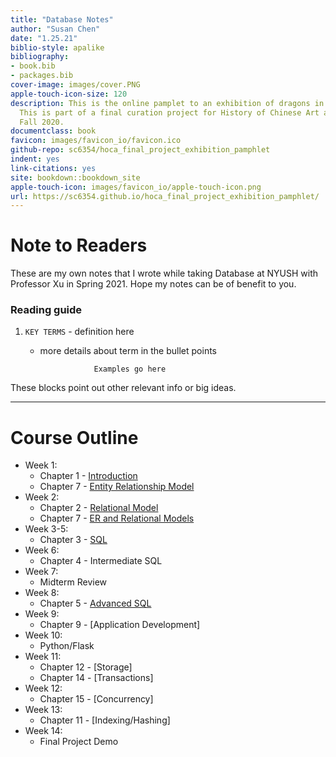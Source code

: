 ```yaml
--- 
title: "Database Notes"
author: "Susan Chen"
date: "1.25.21"
biblio-style: apalike
bibliography:
- book.bib
- packages.bib
cover-image: images/cover.PNG
apple-touch-icon-size: 120
description: This is the online pamplet to an exhibition of dragons in Chinese art.
  This is part of a final curation project for History of Chinese Art at NYU Shanghai
  Fall 2020.
documentclass: book
favicon: images/favicon_io/favicon.ico
github-repo: sc6354/hoca_final_project_exhibition_pamphlet
indent: yes
link-citations: yes
site: bookdown::bookdown_site
apple-touch-icon: images/favicon_io/apple-touch-icon.png
url: https://sc6354.github.io/hoca_final_project_exhibition_pamphlet/
---
```


# Note to Readers {-}
These are my own notes that I wrote while taking Database at NYUSH with Professor Xu in Spring 2021. Hope my notes can be of benefit to you. 

### Reading guide {-}

1. `KEY TERMS` - definition here 
      - more details about term in the bullet points
      
                        
                        Examples go here 
  
:::note 
These blocks point out other relevant info or big ideas.
:::

---
# Course Outline {-}
- Week 1:
    - Chapter 1 - [Introduction](https://sc6354.github.io/databases_notes/intro.html)
    - Chapter 7 - [Entity Relationship Model](https://sc6354.github.io/databases_notes/relational-database-design.html)
- Week 2:
    - Chapter 2 - [Relational Model](https://sc6354.github.io/databases_notes/introduction-to-the-relational-model.html)
    - Chapter 7 - [ER and Relational Models](https://sc6354.github.io/databases_notes/relational-database-design.html)
- Week 3-5:
    - Chapter 3 - [SQL](https://sc6354.github.io/databases_notes/introduction-to-sql.html)
- Week 6: 
    - Chapter 4 - Intermediate SQL
- Week 7: 
    - Midterm Review 
- Week 8:
    -  Chapter 5 - [Advanced SQL](https://sc6354.github.io/databases_notes/advanced-sql.html)
- Week 9: 
    - Chapter 9 - [Application Development]
- Week 10: 
    - Python/Flask 
- Week 11:
    - Chapter 12 - [Storage] 
    - Chapter 14 - [Transactions]
- Week 12: 
    - Chapter 15 - [Concurrency]
- Week 13:
    - Chapter 11 - [Indexing/Hashing]
- Week 14:
    - Final Project Demo 
    



